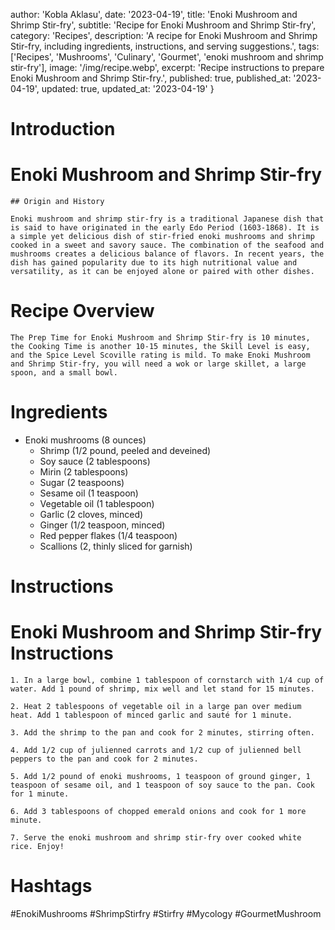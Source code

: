 
  author: 'Kobla Aklasu',
  date: '2023-04-19',
  title: 'Enoki Mushroom and Shrimp Stir-fry',
  subtitle: 'Recipe for Enoki Mushroom and Shrimp Stir-fry',
  category: 'Recipes',
  description: 'A recipe for Enoki Mushroom and Shrimp Stir-fry, including ingredients, instructions, and serving suggestions.',
  tags: ['Recipes', 'Mushrooms', 'Culinary', 'Gourmet', 'enoki mushroom and shrimp stir-fry'],
  image: '/img/recipe.webp',
  excerpt: 'Recipe instructions to prepare Enoki Mushroom and Shrimp Stir-fry.',
  published: true,
  published_at: '2023-04-19',
  updated: true,
  updated_at: '2023-04-19'
}


  # Introduction

# Enoki Mushroom and Shrimp Stir-fry
    
    ## Origin and History
    
    Enoki mushroom and shrimp stir-fry is a traditional Japanese dish that is said to have originated in the early Edo Period (1603-1868). It is a simple yet delicious dish of stir-fried enoki mushrooms and shrimp cooked in a sweet and savory sauce. The combination of the seafood and mushrooms creates a delicious balance of flavors. In recent years, the dish has gained popularity due to its high nutritional value and versatility, as it can be enjoyed alone or paired with other dishes.

# Recipe Overview

    The Prep Time for Enoki Mushroom and Shrimp Stir-fry is 10 minutes, the Cooking Time is another 10-15 minutes, the Skill Level is easy, and the Spice Level Scoville rating is mild. To make Enoki Mushroom and Shrimp Stir-fry, you will need a wok or large skillet, a large spoon, and a small bowl.

# Ingredients

- Enoki mushrooms (8 ounces)
    - Shrimp (1/2 pound, peeled and deveined)
    - Soy sauce (2 tablespoons)
    - Mirin (2 tablespoons)
    - Sugar (2 teaspoons)
    - Sesame oil (1 teaspoon)
    - Vegetable oil (1 tablespoon)
    - Garlic (2 cloves, minced)
    - Ginger (1/2 teaspoon, minced)
    - Red pepper flakes (1/4 teaspoon)
    - Scallions (2, thinly sliced for garnish)

# Instructions

# Enoki Mushroom and Shrimp Stir-fry Instructions
    
    1. In a large bowl, combine 1 tablespoon of cornstarch with 1/4 cup of water. Add 1 pound of shrimp, mix well and let stand for 15 minutes.
    
    2. Heat 2 tablespoons of vegetable oil in a large pan over medium heat. Add 1 tablespoon of minced garlic and sauté for 1 minute. 
    
    3. Add the shrimp to the pan and cook for 2 minutes, stirring often.
    
    4. Add 1/2 cup of julienned carrots and 1/2 cup of julienned bell peppers to the pan and cook for 2 minutes.
    
    5. Add 1/2 pound of enoki mushrooms, 1 teaspoon of ground ginger, 1 teaspoon of sesame oil, and 1 teaspoon of soy sauce to the pan. Cook for 1 minute.
    
    6. Add 3 tablespoons of chopped emerald onions and cook for 1 more minute.
    
    7. Serve the enoki mushroom and shrimp stir-fry over cooked white rice. Enjoy!

# Hashtags

#EnokiMushrooms #ShrimpStirfry #Stirfry #Mycology #GourmetMushroom




